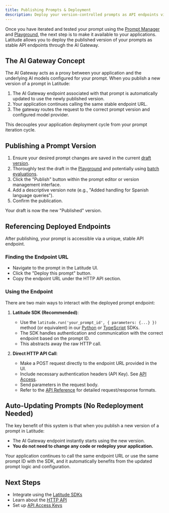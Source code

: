 ```yaml
---
title: Publishing Prompts & Deployment
description: Deploy your version-controlled prompts as API endpoints via the AI Gateway.
---
```


Once you have iterated and tested your prompt using the [Prompt Manager](/guides/prompt-manager/overview) and [Playground](/guides/prompt-manager/playground), the next step is to make it available to your applications. Latitude allows you to deploy the published version of your prompts as stable API endpoints through the AI Gateway.

## The AI Gateway Concept

The AI Gateway acts as a proxy between your application and the underlying AI models configured for your prompt. When you publish a new version of a prompt in Latitude:

1.  The AI Gateway endpoint associated with that prompt is automatically updated to use the newly published version.
2.  Your application continues calling the same stable endpoint URL.
3.  The gateway routes the request to the correct prompt version and configured model provider.

This decouples your application deployment cycle from your prompt iteration cycle.

## Publishing a Prompt Version

1.  Ensure your desired prompt changes are saved in the current [draft version](/guides/prompt-manager/version-control).
2.  Thoroughly test the draft in the [Playground](/guides/prompt-manager/playground) and potentially using [batch evaluations](/guides/evaluations/running-evaluations#running-evaluations-on-datasets-batch-mode).
3.  Click the "Publish" button within the prompt editor or version management interface.
4.  Add a descriptive version note (e.g., "Added handling for Spanish language queries").
5.  Confirm the publication.

Your draft is now the new "Published" version.

## Referencing Deployed Endpoints

After publishing, your prompt is accessible via a unique, stable API endpoint.

### Finding the Endpoint URL

- Navigate to the prompt in the Latitude UI.
- Click the "Deploy this prompt" button.
- Copy the endpoint URL under the HTTP API section.

### Using the Endpoint

There are two main ways to interact with the deployed prompt endpoint:

1.  **Latitude SDK (Recommended)**:

    - Use the `latitude.run('your_prompt_id', { parameters: {...} })` method (or equivalent) in our [Python](/guides/sdk/python) or [TypeScript](/guides/sdk/typescript) SDKs.
    - The SDK handles authentication and communication with the correct endpoint based on the prompt ID.
    - This abstracts away the raw HTTP call.

2.  **Direct HTTP API Call**:
    - Make a POST request directly to the endpoint URL provided in the UI.
    - Include necessary authentication headers (API Key). See [API Access](/guides/api/api-access).
    - Send parameters in the request body.
    - Refer to the [API Reference](/guides/api/reference) for detailed request/response formats.

## Auto-Updating Prompts (No Redeployment Needed)

The key benefit of this system is that when you publish a new version of a prompt in Latitude:

- The AI Gateway endpoint instantly starts using the new version.
- **You do not need to change any code or redeploy your application.**

Your application continues to call the same endpoint URL or use the same prompt ID with the SDK, and it automatically benefits from the updated prompt logic and configuration.

## Next Steps

- Integrate using the [Latitude SDKs](/guides/sdk/typescript)
- Learn about the [HTTP API](/guides/api/reference)
- Set up [API Access Keys](/guides/api/api-access)
